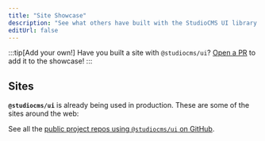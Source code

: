 ```yaml
---
title: "Site Showcase"
description: "See what others have built with the StudioCMS UI library."
editUrl: false
---
```


:::tip[Add your own!]
Have you built a site with `@studiocms/ui`?
[Open a PR](https://github.com/withstudiocms/ui/blob/main/docs/src/content/showcase.json) to add it to the showcase!
:::

## Sites


**`@studiocms/ui`** is already being used in production. These are some of the sites around the web:

<ShowcaseSites />

See all the [public project repos using `@studiocms/ui` on GitHub](https://github.com/withstudiocms/ui/network/dependents).